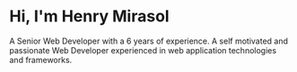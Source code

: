 # Hi, I'm Henry Mirasol

A Senior Web Developer with a 6 years of experience. A self motivated and passionate Web Developer experienced in web application technologies and frameworks.